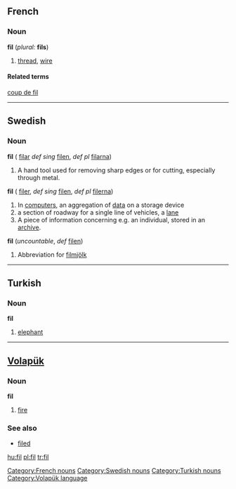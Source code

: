 ==French==
===Noun===
'''fil''' {{m}} (''plural:'' '''fils''')
# [[thread]], [[wire]]
====Related terms====
[[coup de fil]]

----

==Swedish==
===Noun===
'''fil''' ({{p}} [[filar]] ''def sing'' [[filen]], ''def pl'' [[filarna]])
# A hand tool used for removing sharp edges or for cutting, especially through metal.
'''fil'''  ({{p}} [[filer]], ''def sing'' [[filen]], ''def pl'' [[filerna]])
# In [[computers]], an aggregation of [[data]] on a storage device
# a section of roadway for a single line of vehicles, a [[lane]]
# A piece of information concerning e.g. an individual, stored in an [[archive]].
'''fil''' (''uncountable'', ''def'' [[filen]])
# Abbreviation for [[filmjölk]]

----

==Turkish==
===Noun===
'''fil'''
# [[elephant]]

----

==[[Volapük]]==
===Noun===
'''fil'''
# [[fire]]
===See also===
*[[filed]]

[[Category:French nouns]]
[[Category:Swedish nouns]]
[[Category:Turkish nouns]]
[[Category:Volapük language]]

[[hu:fil]]
[[pl:fil]]
[[tr:fil]]